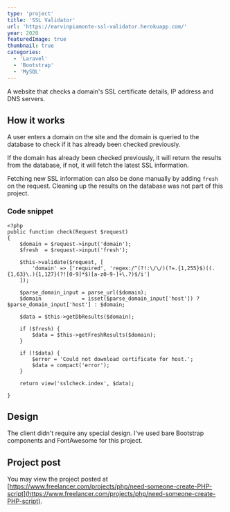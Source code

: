 ```yaml
---
type: 'project'
title: 'SSL Validator'
url: 'https://earvinpiamonte-ssl-validator.herokuapp.com/'
year: 2020
featuredImage: true
thumbnail: true
categories:
  - 'Laravel'
  - 'Bootstrap'
  - 'MySQL'
---
```


A website that checks a domain's SSL certificate details, IP address and DNS servers.

## How it works

A user enters a domain on the site and the domain is queried to the database to check if it has already been checked previously.

If the domain has already been checked previously, it will return the results from the database, if not, it will fetch the latest SSL information.

Fetching new SSL information can also be done manually by adding `fresh` on the request. Cleaning up the results on the database was not part of this project.

### Code snippet

```php:SSLCheck.php->check()
<?php
public function check(Request $request)
{
    $domain = $request->input('domain');
    $fresh  = $request->input('fresh');

    $this->validate($request, [
        'domain' => ['required', 'regex:/^(?!:\/\/)(?=.{1,255}$)((.{1,63}\.){1,127}(?![0-9]*$)[a-z0-9-]+\.?)$/i']
    ]);

    $parse_domain_input = parse_url($domain);
    $domain             = isset($parse_domain_input['host']) ? $parse_domain_input['host'] : $domain;

    $data = $this->getDbResults($domain);

    if ($fresh) {
        $data = $this->getFreshResults($domain);
    }

    if (!$data) {
        $error = 'Could not download certificate for host.';
        $data = compact('error');
    }

    return view('sslcheck.index', $data);

}

```

## Design

The client didn't require any special design. I've used bare Bootstrap components and FontAwesome for this project.

## Project post

You may view the project posted at [https://www.freelancer.com/projects/php/need-someone-create-PHP-script](https://www.freelancer.com/projects/php/need-someone-create-PHP-script).
